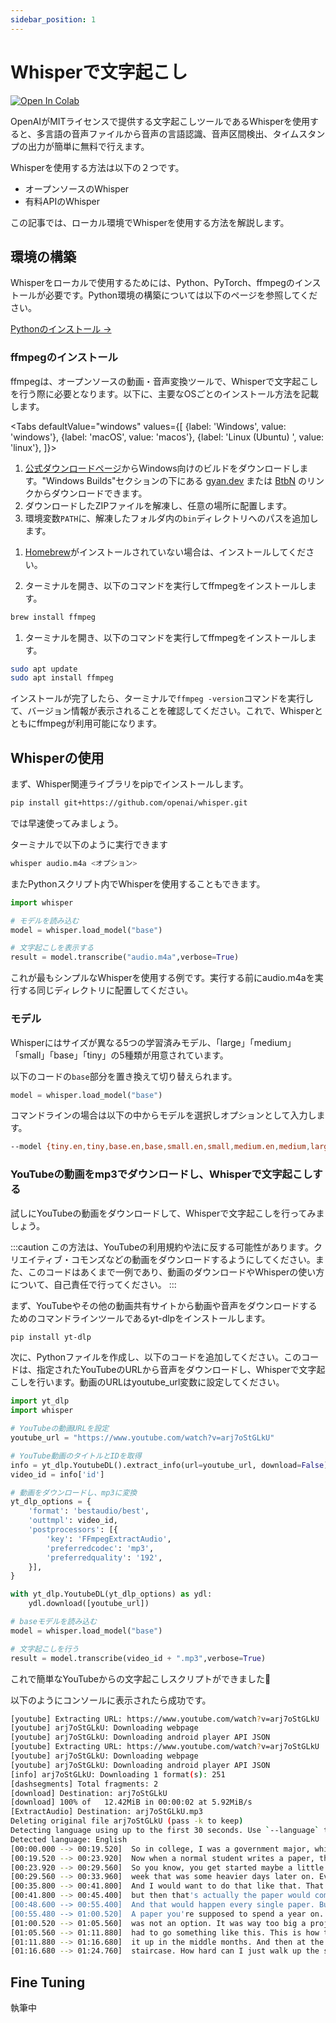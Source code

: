```yaml
---
sidebar_position: 1
---
```



# Whisperで文字起こし

[![Open In Colab](https://colab.research.google.com/assets/colab-badge.svg)](https://colab.research.google.com/github/librewave/mlwizardry/blob/main/ipynb/whisper.ipynb)

OpenAIがMITライセンスで提供する文字起こしツールであるWhisperを使用すると、多言語の音声ファイルから音声の言語認識、音声区間検出、タイムスタンプの出力が簡単に無料で行えます。

Whisperを使用する方法は以下の２つです。

- オープンソースのWhisper
- 有料APIのWhisper

この記事では、ローカル環境でWhisperを使用する方法を解説します。

## 環境の構築

Whisperをローカルで使用するためには、Python、PyTorch、ffmpegのインストールが必要です。Python環境の構築については以下のページを参照してください。

[Pythonのインストール →](/python/install)

### ffmpegのインストール

ffmpegは、オープンソースの動画・音声変換ツールで、Whisperで文字起こしを行う際に必要となります。以下に、主要なOSごとのインストール方法を記載します。

<Tabs
    defaultValue="windows"
    values={[
        {label: 'Windows', value: 'windows'},
        {label: 'macOS', value: 'macos'},
        {label: 'Linux (Ubuntu) ', value: 'linux'},
    ]}>
<TabItem value="windows">

1. [公式ダウンロードページ](https://ffmpeg.org/download.html)からWindows向けのビルドをダウンロードします。"Windows Builds"セクションの下にある [gyan.dev](https://www.gyan.dev/ffmpeg/builds/) または [BtbN](https://github.com/BtbN/FFmpeg-Builds/releases) のリンクからダウンロードできます。
2. ダウンロードしたZIPファイルを解凍し、任意の場所に配置します。
3. 環境変数`PATH`に、解凍したフォルダ内の`bin`ディレクトリへのパスを追加します。

</TabItem>
<TabItem value="macos">

1. [Homebrew](https://brew.sh/)がインストールされていない場合は、インストールしてください。

2. ターミナルを開き、以下のコマンドを実行してffmpegをインストールします。

```bash
brew install ffmpeg
```

</TabItem>
<TabItem value="linux">

1. ターミナルを開き、以下のコマンドを実行してffmpegをインストールします。

```bash
sudo apt update
sudo apt install ffmpeg
```

インストールが完了したら、ターミナルで`ffmpeg -version`コマンドを実行して、バージョン情報が表示されることを確認してください。これで、Whisperとともにffmpegが利用可能になります。

</TabItem>
</Tabs>

## Whisperの使用

まず、Whisper関連ライブラリをpipでインストールします。

```bash
pip install git+https://github.com/openai/whisper.git 
```

では早速使ってみましょう。

ターミナルで以下のように実行できます

```bash
whisper audio.m4a <オプション>
```

またPythonスクリプト内でWhisperを使用することもできます。

```py
import whisper

# モデルを読み込む
model = whisper.load_model("base")

# 文字起こしを表示する
result = model.transcribe("audio.m4a",verbose=True)
```

これが最もシンプルなWhisperを使用する例です。実行する前にaudio.m4aを実行する同じディレクトリに配置してください。

### モデル

Whisperにはサイズが異なる5つの学習済みモデル、「large」「medium」「small」「base」「tiny」の5種類が用意されています。

以下のコードの`base`部分を置き換えて切り替えられます。

```py
model = whisper.load_model("base")
```

コマンドラインの場合は以下の中からモデルを選択しオプションとして入力します。

```bash
--model {tiny.en,tiny,base.en,base,small.en,small,medium.en,medium,large}	
```


### YouTubeの動画をmp3でダウンロードし、Whisperで文字起こしする

試しにYouTubeの動画をダウンロードして、Whisperで文字起こしを行ってみましょう。
    
:::caution
この方法は、YouTubeの利用規約や法に反する可能性があります。クリエイティブ・コモンズなどの動画をダウンロードするようにしてください。また、このコードはあくまで一例であり、動画のダウンロードやWhisperの使い方について、自己責任で行ってください。
:::

まず、YouTubeやその他の動画共有サイトから動画や音声をダウンロードするためのコマンドラインツールであるyt-dlpをインストールします。

```bash
pip install yt-dlp
```

次に、Pythonファイルを作成し、以下のコードを追加してください。このコードは、指定されたYouTubeのURLから音声をダウンロードし、Whisperで文字起こしを行います。動画のURLはyoutube_url変数に設定してください。

```py
import yt_dlp
import whisper

# YouTubeの動画URLを設定
youtube_url = "https://www.youtube.com/watch?v=arj7oStGLkU"

# YouTube動画のタイトルとIDを取得
info = yt_dlp.YoutubeDL().extract_info(url=youtube_url, download=False)
video_id = info['id']

# 動画をダウンロードし、mp3に変換
yt_dlp_options = {
    'format': 'bestaudio/best',
    'outtmpl': video_id,
    'postprocessors': [{
        'key': 'FFmpegExtractAudio',
        'preferredcodec': 'mp3',
        'preferredquality': '192',
    }],
}

with yt_dlp.YoutubeDL(yt_dlp_options) as ydl:
    ydl.download([youtube_url])

# baseモデルを読み込む
model = whisper.load_model("base")

# 文字起こしを行う
result = model.transcribe(video_id + ".mp3",verbose=True)
```

これで簡単なYouTubeからの文字起こしスクリプトができました🎉

以下のようにコンソールに表示されたら成功です。

```bash
[youtube] Extracting URL: https://www.youtube.com/watch?v=arj7oStGLkU 
[youtube] arj7oStGLkU: Downloading webpage 
[youtube] arj7oStGLkU: Downloading android player API JSON 
[youtube] Extracting URL: https://www.youtube.com/watch?v=arj7oStGLkU 
[youtube] arj7oStGLkU: Downloading webpage 
[youtube] arj7oStGLkU: Downloading android player API JSON 
[info] arj7oStGLkU: Downloading 1 format(s): 251 
[dashsegments] Total fragments: 2 
[download] Destination: arj7oStGLkU
[download] 100% of   12.42MiB in 00:00:02 at 5.92MiB/s
[ExtractAudio] Destination: arj7oStGLkU.mp3 
Deleting original file arj7oStGLkU (pass -k to keep) 
Detecting language using up to the first 30 seconds. Use `--language` to specify the language
Detected language: English
[00:00.000 --> 00:19.520]  So in college, I was a government major, which means I had to write a lot of papers.
[00:19.520 --> 00:23.920]  Now when a normal student writes a paper, they might spread the work out a little like this.
[00:23.920 --> 00:29.560]  So you know, you get started maybe a little slowly, but you get enough done in the first
[00:29.560 --> 00:33.960]  week that was some heavier days later on. Everything gets done and things taste civil.
[00:35.800 --> 00:41.800]  And I would want to do that like that. That would be the plan. I would have it all ready to go,
[00:41.800 --> 00:45.400]  but then that's actually the paper would come along and then I would kind of do this.
[00:48.600 --> 00:55.400]  And that would happen every single paper. But then came my 90-page senior thesis.   
[00:55.480 --> 01:00.520]  A paper you're supposed to spend a year on. I knew for a paper like that my normal workflow
[01:00.520 --> 01:05.560]  was not an option. It was way too big a project. So I planned things out and I decided I kind of
[01:05.560 --> 01:11.880]  had to go something like this. This is how the year would go. So I'd start off light and I'd bump
[01:11.880 --> 01:16.680]  it up in the middle months. And then at the end I would kick it up into high gears. Just a little
[01:16.680 --> 01:24.760]  staircase. How hard can I just walk up the stairs? No big deal, right? But then funniest thing happened.
```

## Fine Tuning

執筆中